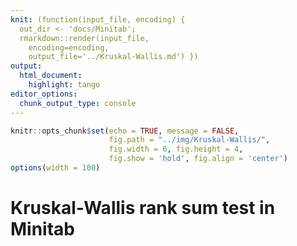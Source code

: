 ```yaml
---
knit: (function(input_file, encoding) {
  out_dir <- 'docs/Minitab';
  rmarkdown::render(input_file,
    encoding=encoding,
    output_file='../Kruskal-Wallis.md') })
output:
  html_document:
    highlight: tango
editor_options:
  chunk_output_type: console
---
```

  
```r
knitr::opts_chunk$set(echo = TRUE, message = FALSE,
                      fig.path = "../img/Kruskal-Wallis/",
                      fig.width = 6, fig.height = 4,
                      fig.show = 'hold', fig.align = 'center')
options(width = 100)
```

# Kruskal-Wallis rank sum test in Minitab

